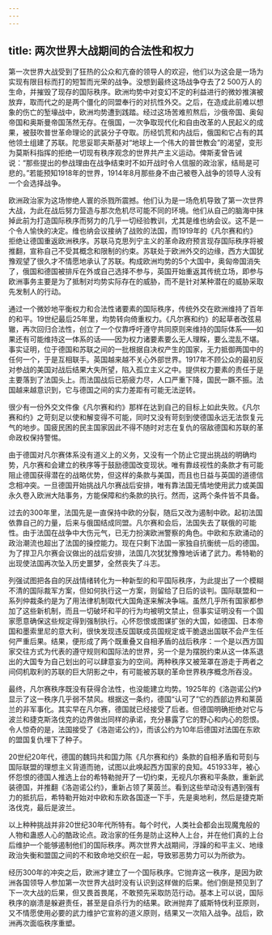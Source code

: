 ```yaml
---
---
---
```

title: 两次世界大战期间的合法性和权力
---



第一次世界大战受到了狂热的公众和亢奋的领导人的欢迎，他们以为这会是一场为实现有限目标而打的短暂而光荣的战争。没想到最终这场战争夺去了2 500万人的生命，并摧毁了现存的国际秩序。欧洲均势中对变幻不定的利益进行的微妙推演被放弃，取而代之的是两个僵化的同盟奉行的对抗性外交。之后，在造成此前难以想象的伤亡的堑壕战中，欧洲均势遭到践踏。经过这场苦难煎熬后，沙俄帝国、奥匈帝国和奥斯曼帝国荡然无存。在俄国，一次争取现代化和自由改革的人民起义的成果，被鼓吹普世革命理论的武装分子夺取。历经饥荒和内战后，俄国和它占有的其他领土组建了苏联。陀思妥耶夫斯基对“地球上一个伟大的普世教会”的渴望，变形为莫斯科指挥的拒绝一切现有秩序观念的世界共产主义运动。俾斯麦曾告诫说：“那些提出的参战理由在战争结束时不如开战时令人信服的政治家，结局是可悲的。”若能预知1918年的世界，1914年8月那些身不由己被卷入战争的领导人没有一个会选择战争。

欧洲政治家为这场惨绝人寰的杀戮所震撼。他们认为是一场危机导致了第一次世界大战，为此在战后努力营造与那次危机尽可能不同的环境。他们从自己的脑海中抹掉此前为打造国际秩序而努力的几乎一切经验教训，尤其是维也纳会议。这不是一个令人愉快的决定。维也纳会议接纳了战败的法国，而1919年的《凡尔赛和约》拒绝让德国重返欧洲秩序。苏联马克思列宁主义的革命政府预言现存国际秩序将被推翻，宣称自己不受其概念和限制的约束。苏联处于欧洲外交的边缘，西方大国犹豫观望了很久才不情愿地承认了苏联。构成欧洲均势的5个大国中，奥匈帝国消失了，俄国和德国被排斥在外或自己选择不参与，英国开始重返其传统立场，即参与欧洲事务主要是为了抵制对均势实际存在的威胁，而不是针对某种潜在的威胁采取先发制人的行动。

通过一个微妙地平衡权力和合法性诸要素的国际秩序，传统外交在欧洲维持了百年的和平。19世纪最后25年里，均势转向倚重权力。《凡尔赛和约》的起草者改弦易辙，再次回归合法性，创立了一个仅靠呼吁遵守共同原则来维持的国际体系——如果还有可能维持这一体系的话——因为权力诸要素要么无人理睬，要么混乱不堪。事实证明，位于德国和苏联之间的一批根据自决权产生的国家，无力抵御两国中的任何一个，于是互相联手。英国越来越不关心外部世界。1917年不顾公众的最初反对参战的美国对战后结果大失所望，陷入孤立主义之中。提供权力要素的责任于是主要落到了法国头上。而法国战后已筋疲力尽，人口严重下降，国民一蹶不振。法国越来越意识到，它与德国之间的实力差距有可能无法逆转。

很少有一份外交文件像《凡尔赛和约》那样在达到自己的目标上如此失败。《凡尔赛和约》之苛刻足以使和解变得不可能，同时又没有苛刻到使德国永远无法恢复元气的地步。国疲民困的民主国家因此不得不随时对志在复仇的宿敌德国和苏联的革命政权保持警惕。

由于德国对凡尔赛体系没有道义上的义务，又没有一个防止它提出挑战的明确均势，凡尔赛和会建立的秩序等于鼓励德国改变现状。唯有靠歧视性的条款才有可能阻止德国获得潜在的战略优势，但这样的条款与美国，而且也日益与英国的道德信念相冲突。一旦德国开始挑战凡尔赛战后安排，唯有靠法国无情地使用武力或美国永久卷入欧洲大陆事务，方能保障和约条款的执行。然而，这两个条件皆不具备。

过去的300年里，法国先是一直保持中欧的分裂，随后又改为遏制中欧。起初法国依靠自己的力量，后来与俄国结成同盟。凡尔赛和会后，法国失去了联俄的可能性。由于法国在战争中大伤元气，已无力扮演欧洲警察的角色。中欧和东欧涌动的政治潮流也超出了法国的操控能力。现在只剩下法国一家独自抗衡统一后的德国。为了捍卫凡尔赛会议做出的战后安排，法国几次犹犹豫豫地诉诸了武力。希特勒的出现使法国再次坠入历史噩梦，全然丧失了斗志。

列强试图把各自的厌战情绪转化为一种新型的和平国际秩序，为此提出了一个模糊不清的国际裁军方案，但如何执行这一方案，则留给了日后的谈判。国际联盟和一系列仲裁条约是为了用法律机制取代大国角逐来解决争端。虽然几乎所有国家都参加了这些新机制，而且一切破坏和平的行为均被明文禁止，但事实证明没有一个国家愿意确保这些规定得到强制执行。心怀怨恨或图谋扩张的大国，如德国、日本帝国和墨索里尼的意大利，很快发现违反国联成员国规定或干脆退出国联不会产生任何严重后果。结果，便形成了两个既重叠又自相矛盾的战后秩序：一个是以西方国家交往方式为代表的遵守规则和国际法的世界，另一个是为摆脱约束从这一体系退出的大国专为自己划出的可以肆意妄为的空间。两种秩序又被笼罩在游走于两者之间伺机取利的苏联的巨大阴影之中，有可能被苏联的革命世界秩序概念所吞没。

最终，凡尔赛秩序既没有获得合法性，也没能建立均势。1925年的《洛迦诺公约》显示了这一秩序几乎弱不禁风。根据这一条约，德国“认可了”它的西部边界和莱茵兰的非军事化。其实早在凡尔赛，德国就已经接受了后者。但德国明确拒绝对它与波兰和捷克斯洛伐克的边界做出同样的承诺，充分暴露了它的野心和内心的怨恨。令人惊奇的是，法国接受了《洛迦诺公约》，而该公约为10年后德国对法国在东欧的盟国复仇埋下了种子。

20世纪20年代，德国的魏玛共和国力陈《凡尔赛和约》条款的自相矛盾和苛刻与国际联盟的理想主义背道而驰，试图以此唤起西方国家的良知。451933年，被心怀怨恨的德国人推选上台的希特勒抛开了一切约束，无视凡尔赛和平条款，重新武装德国，并推翻《洛迦诺公约》，重新占领了莱茵兰。看到这些举动没有遇到强有力的抵抗后，希特勒开始对中欧和东欧各国逐一下手，先是奥地利，然后是捷克斯洛伐克，最后是波兰。

以上种种挑战并非20世纪30年代所特有。每个时代，人类社会都会出现魔鬼般的人物和蛊惑人心的酷政论点。政治家的任务是防止这种人上台，并在他们真的上台后维护一个能够遏制他们的国际秩序。两次世界大战期间，浮躁的和平主义、地缘政治失衡和盟国之间的不和致命地交织在一起，导致邪恶势力可以为所欲为。

经历300年的冲突之后，欧洲才建立了一个国际秩序。它抛弃这一秩序，是因为欧洲各国领导人参加第一次世界大战时没有认识到这样做的后果。他们倒是预见到了下一次大战的后果，但又畏首畏尾，不敢预先采取防范行动。基本上可以说，国际秩序的崩溃是躲避责任，甚至是自杀行为的结果。欧洲抛弃了威斯特伐利亚原则，又不情愿使用必要的武力维护它宣称的道义原则，结果又一次陷入战争。战后，欧洲再次面临秩序重塑。